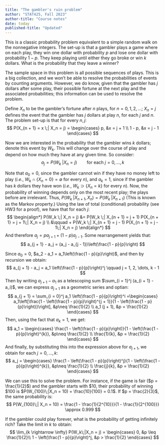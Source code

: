 ```yaml
---
title: "The gambler's ruin problem"
author: "STAT425, Fall 2023"
author-title: "Course notes"
date: today
published-title: "Updated"
---
```


This is a classic probability problem equivalent to a simple random walk on the nonnegative integers. The set-up is that a gambler plays a game where on each play, they win one dollar with probability $p$ and lose one dollar with probability $1-p$. They keep playing until either they go broke or win $k$ dollars. What is the probability that they leave a winner?

The sample space in this problem is all possible sequences of plays. This is a big collection, and we won't be able to resolve the probabilities of events by counting arguments. However, we do know, given that the gambler has $j$ dollars after some play, their possible fortune at the next play and the associated probabilities; this information can be used to resolve the problem.

Define $X_n$ to be the gambler's fortune after $n$ plays, for $n = 0, 1, 2, \dots$; $X_n = j$ defines the event that the gambler has $j$ dollars at play $n$, for each $j$ and $n$. The problem set-up is that for every $n, j$:
$$
P(X_{n + 1} = x \;| X_n = j) 
= \begin{cases}
  p, &x = j + 1 \\
  1 - p, &x = j - 1
\end{cases}
$$

Now we are interested in the probability that the gambler wins $k$ dollars; denote this event by $W_k$. This will change over the course of play and depend on how much they have at any given time. So consider:
$$
a_j = P(W_k \;| X_n = j)
\qquad\text{for each } j = 0, \dots, k
$$

Note that $a_0 = 0$, since the gambler cannot win if they have no money left to play (*i.e.*, $W_k \cap \{X_n = 0\} = \emptyset$ for every $n$), and $a_k = 1$, since if the gambler has $k$ dollars they have won (*i.e.*, $W_k \supset \{X_n = k\}$ for every $n$). Now, the probability of winning depends only on the most recent play; the plays before are irrelevant. Thus, $P(W_k \;| X_{n + 1}, X_n) = P(W_k \;| X_{n + 1})$ (This is known as the Markov property.) Using the law of total (conditional) probability (see HW3 for a proof), we have that for each $j$:
$$
\begin{align*}
P(W_k \;| X_n = j) 
&= P(W_k \;| X_{n + 1} = j + 1) P(X_{n + 1} = j + 1\;| X_n = j) \\
&\qquad + P(W_k \;| X_{n + 1} = j - 1) P(X_{n + 1} = j - 1\;| X_n = j)
\end{align*}
$$
And therefore $a_j = pa_{j + 1} + (1 - p)a_{j - 1}$. Some rearrangement yields that:
$$
a_{j + 1} - a_j = (a_j - a_{j - 1})\left(\frac{1 - p}{p}\right)
$$

Since $a_0 = 0$, $a_2 - a_1 = a_1\left(\frac{1 - p}{p}\right)$, and then by recursion we obtain:
$$
a_{j + 1} - a_j = a_1 \left(\frac{1 - p}{p}\right)^j 
\qquad j = 1, 2, \dots, k - 1
$$
Then by writing $a_{j + 1} - a_1$ as a telescoping sum $\sum_{i = 1}^j (a_{i + 1} - a_i)$, we can express $a_{j + 1}$ as a geometric series and optian:
$$
a_{j + 1} = \sum_{i = 0}^j a_1 \left(\frac{1 - p}{p}\right)^i 
=\begin{cases}
a_1\left[\frac{1 - \left(\frac{1 - p}{p}\right)^{j + 1}}{1 - \left(\frac{1 - p}{p}\right)}\right], &p\neq \frac{1}{2} \\
a_1 (j + 1), &p = \frac{1}{2}
\end{cases}
$$
Then, using the fact that $a_k = 1$, we get:
$$
a_1 = \begin{cases}
\frac{1 - \left(\frac{1 - p}{p}\right)}{1 - \left(\frac{1 - p}{p}\right)^{k}}, &p\neq \frac{1}{2} \\
\frac{1}{k}, &p = \frac{1}{2}
\end{cases}
$$
And finally, by substituting this into the expression above for $a_{j + 1}$, we obtain for each $j = 0, \dots, k$:
$$
a_j = \begin{cases}
\frac{1 - \left(\frac{1 - p}{p}\right)^j}{1 - \left(\frac{1 - p}{p}\right)^{k}}, &p\neq \frac{1}{2} \\
\frac{j}{k}, &p = \frac{1}{2}
\end{cases}
$$

We can use this to solve the problem. For instance, if the game is fair ($p = \frac{1}{2}$) and the gambler starts with \$10, their probability of winning \$100 is $P(W_{100}\;|X_n = 10) = \frac{10}{100} = 0.1$. If $p = \frac{2}{3}$, the same probability is:
$$
P(W_{100}\;| X_n = 10) = \frac{1 - \frac{1}{2^{10}}}{1 - \frac{1}{2^{100}}} \approx 0.999
$$

If the gambler could play forever, what is the probability of getting infinitely rich? Take the limit in $k$ to obtain:
$$
\lim_{k \rightarrow \infty} P(W_k\;|X_n = j) 
= \begin{cases}
0, &p \leq \frac{1}{2}\\
1 - \left(\frac{1 - p}{p}\right)^j, &p > \frac{1}{2}
\end{cases}
$$
